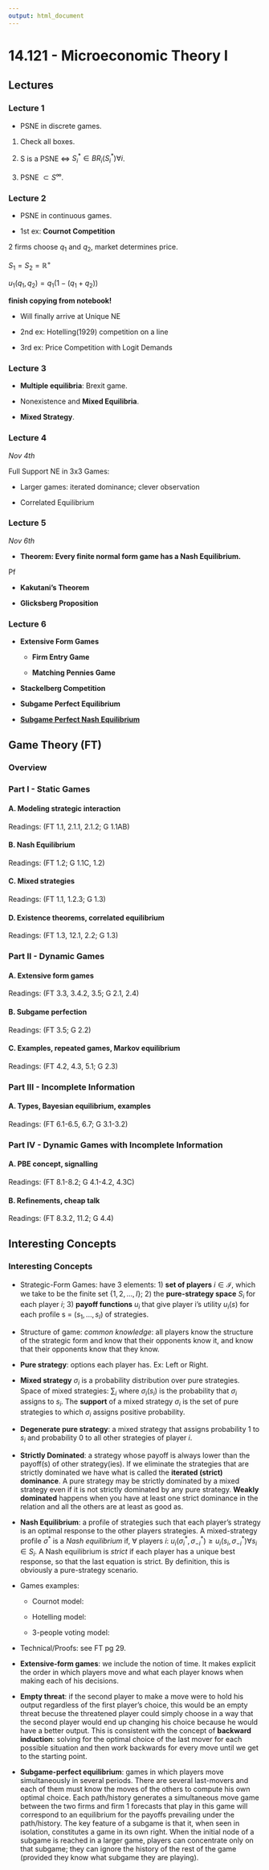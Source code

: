 ```yaml
---
output: html_document
---
```


# 14.121 - Microeconomic Theory I{.tabset}

## **Lectures**{.tabset}

### **Lecture 1**

- PSNE in discrete games. 

1) Check all boxes. 

2) S is a PSNE $\iff$ $S_i^\ast \in BR_i(S_i^\ast) \forall i$.

3) PSNE $\subset S^\infty$.

### **Lecture 2**

- PSNE in continuous games.

- 1st ex: **Cournot Competition**

2 firms choose $q_1$ and $q_2$, market determines price.

$S_1 = S_2 = \mathbb{R}^+$

$u_1 (q_1,q_2) = q_1 (1- (q_1 + q_2))$

**finish copying from notebook!**

- Will finally arrive at Unique NE

- 2nd ex: Hotelling(1929) competition on a line

- 3rd ex: Price Competition with Logit Demands

### **Lecture 3**

- **Multiple equilibria**: Brexit game.

- Nonexistence and **Mixed Equilibria**.

- **Mixed Strategy**.

### **Lecture 4**

*Nov 4th*

Full Support NE in 3x3 Games:

- Larger games: iterated dominance; clever observation

- Correlated Equilibrium

### **Lecture 5**

*Nov 6th*

- **Theorem: Every finite normal form game has a Nash Equilibrium.**

Pf

- **Kakutani's Theorem**

- **Glicksberg Proposition**

### **Lecture 6**

- **Extensive Form Games**

    - **Firm Entry Game**

    - **Matching Pennies Game**

- **Stackelberg Competition**

- **Subgame Perfect Equilibrium**

- [**Subgame Perfect Nash Equilibrium**](https://en.wikipedia.org/wiki/Nash_equilibrium)


## **Game Theory (FT)**{.tabset}

### **Overview**

### **Part I - Static Games**{.tabset}

#### A. Modeling strategic interaction

Readings: (FT 1.1, 2.1.1, 2.1.2; G 1.1AB)

#### B. Nash Equilibrium

Readings: (FT 1.2; G 1.1C, 1.2)

#### C. Mixed strategies 

Readings: (FT 1.1, 1.2.3; G 1.3)

#### D. Existence theorems, correlated equilibrium 

Readings: (FT 1.3, 12.1, 2.2; G 1.3)

### **Part II - Dynamic Games**{.tabset}

#### A. Extensive form games 

Readings: (FT 3.3, 3.4.2, 3.5; G 2.1, 2.4)

#### B. Subgame perfection 

Readings: (FT 3.5; G 2.2)

#### C. Examples, repeated games, Markov equilibrium 

Readings: (FT 4.2, 4.3, 5.1; G 2.3)

### **Part III - Incomplete Information**{.tabset}

#### A. Types, Bayesian equilibrium, examples 

Readings: (FT 6.1-6.5, 6.7; G 3.1-3.2)

### **Part IV - Dynamic Games with Incomplete Information**{.tabset}

#### A. PBE concept, signalling

Readings: (FT 8.1-8.2; G 4.1-4.2, 4.3C)

#### B. Refinements, cheap talk 

Readings: (FT 8.3.2, 11.2; G 4.4)




## **Interesting Concepts**

### **Interesting Concepts**

- Strategic-Form Games: have 3 elements: 1) **set of players** $i \in \mathcal{I}$, which we take to be the finite set $\{1,2,...,I\}$; 2) the **pure-strategy space** $S_i$ for each player *i*; 3) **payoff functions** $u_i$ that give player i's utility $u_i(s)$ for each profile s = ($s_1,...,s_I$) of strategies.

- Structure of game: *common knowledge*: all players know the structure of the strategic form and know that their opponents know it, and know that their opponents know that they know. 

- **Pure strategy**: options each player has. Ex: Left or Right.

- **Mixed strategy** $\sigma_i$ is a probability distribution over pure strategies. Space of mixed strategies: $\sum_i$ where $\sigma_i(s_i)$ is the probability that $\sigma_i$ assigns to $s_i$. The **support** of a mixed strategy $\sigma_i$ is the set of pure strategies to which $\sigma_i$ assigns positive probability. 

- **Degenerate pure strategy**: a mixed strategy that assigns probability 1 to $s_i$ and probability 0 to all other strategies of player *i*. 

- **Strictly Dominated**: a strategy whose payoff is always lower than the payoff(s) of other strategy(ies). If we eliminate the strategies that are strictly dominated we have what is called the **iterated (strict) dominance**. A pure strategy may be strictly dominated by a mixed strategy even if it is not strictly dominated by any pure strategy. **Weakly dominated** happens when you have at least one strict dominance in the relation and all the others are at least as good as. 

- **Nash Equilibrium**: a profile of strategies such that each player's strategy is an optimal response to the other players strategies. A mixed-strategy profile $\sigma^\ast$ is a *Nash equilibrium* if, $\forall$ players *i*: $u_i (\sigma_i^\ast, \sigma_{-i}^\ast) ≥ u_i(s_i, \sigma_{-i}^\ast) \forall s_i \in S_i$. A Nash equilibrium is *strict* if each player has a unique best response, so that the last equation is strict. By definition, this is obviously a pure-strategy scenario. 

- Games examples:

    - Cournot model:
    
    - Hotelling model:
    
    - 3-people voting model: 

- Technical/Proofs: see FT pg 29. 

- **Extensive-form games**: we include the notion of time. It makes explicit the order in which players move and what each player knows when making each of his decisions. 

- **Empty threat**: if the second player to make a move were to hold his output regardless of the first player's choice, this would be an empty threat becuse the threatened player could simply choose in a way that the second player would end up changing his choice because he would have a better output. This is consistent with the concept of **backward induction**: solving for the optimal choice of the last mover for each possible situation and then work backwards for every move until we get to the starting point.

- **Subgame-perfect equilibrium**: games in which players move simultaneously in several periods. There are several last-movers and each of them must know the moves of the others to compute his own optimal choice. Each path/history generates a simultaneous move game between the two firms and firm 1 forecasts that play in this game will correspond to an equilibrium for the payoffs prevailing under the path/history. The key feature of a subgame is that it, when seen in isolation, constitutes a game in its own right. When the initial node of a subgame is reached in a larger game, players can concentrate only on that subgame; they can ignore the history of the rest of the game (provided they know what subgame they are playing). 










